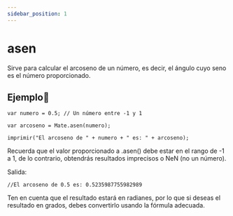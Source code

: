```yaml
---
sidebar_position: 1
---
```



# asen
Sirve para calcular el arcoseno de un número, es decir, el ángulo cuyo seno es el número proporcionado.

## Ejemplo📝

```dummy
var numero = 0.5; // Un número entre -1 y 1

var arcoseno = Mate.asen(numero);

imprimir("El arcoseno de " + numero + " es: " + arcoseno);
```
Recuerda que el valor proporcionado a .asen() debe estar en el rango de -1 a 1, de lo contrario, obtendrás resultados imprecisos o NeN (no un número).

Salida:

```dummy
//El arcoseno de 0.5 es: 0.5235987755982989
```
Ten en cuenta que el resultado estará en radianes, por lo que si deseas el resultado en grados, debes convertirlo usando la fórmula adecuada.
